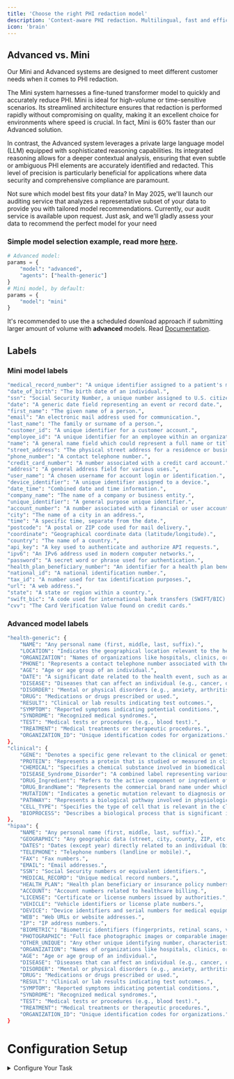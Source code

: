 ```yaml
---
title: 'Choose the right PHI redaction model'
description: 'Context-aware PHI redaction. Multilingual, fast and efficient.'
icon: 'brain'
---
```


## Advanced vs. Mini


Our Mini and Advanced systems are designed to meet different customer needs when it comes to PHI redaction.

The Mini system harnesses a fine-tuned transformer model to quickly and accurately reduce PHI. Mini is ideal for high-volume or time-sensitive scenarios. Its streamlined architecture ensures that redaction is performed rapidly without compromising on quality, making it an excellent choice for environments where speed is crucial. In fact, Mini is 60% faster than our Advanced solution.

In contrast, the Advanced system leverages a private large language model (LLM) equipped with sophisticated reasoning capabilities. Its integrated reasoning allows for a deeper contextual analysis, ensuring that even subtle or ambiguous PHI elements are accurately identified and redacted. This level of precision is particularly beneficial for applications where data security and comprehensive compliance are paramount. 

<Tip>

Not sure which model best fits your data? In May 2025, we'll launch our auditing service that analyzes a representative subset of your data to provide you with tailored model recommendations. Currently, our audit service is available upon request. Just ask, and we'll gladly assess your data to recommend the perfect model for your need

</Tip>


### Simple model selection example, read more  [here](https://docs.nijta.com/GeneralUsage#minimal-python-usage-of-voice-harbor-api).

```python
# Advanced model:
params = {
    "model": "advanced",
    "agents": ["health-generic"]
}
# Mini model, by default:
params = {
    "model": "mini"
}
```

<Tip>

It's recommended to use the a scheduled download approach if submitting larger amount of volume  with **advanced** models. Read [Documentation](https://docs.nijta.com/api-reference/introduction#scheduled-download-use-case).  

</Tip>

## Labels

### Mini model labels

```bash
"medical_record_number": "A unique identifier assigned to a patient's medical records.",
"date_of_birth": "The birth date of an individual.",
"ssn": "Social Security Number, a unique number assigned to U.S. citizens and some residents.",
"date": "A generic date field representing an event or record date.",
"first_name": "The given name of a person.",
"email": "An electronic mail address used for communication.",
"last_name": "The family or surname of a person.",
"customer_id": "A unique identifier for a customer account.",
"employee_id": "A unique identifier for an employee within an organization.",
"name": "A general name field which could represent a full name or title.",
"street_address": "The physical street address for a residence or business.",
"phone_number": "A contact telephone number.",
"credit_card_number": "A number associated with a credit card account.",
"address": "A general address field for various uses.",
"user_name": "A chosen username for account login or identification.",
"device_identifier": "A unique identifier assigned to a device.",
"date_time": "Combined date and time information.",
"company_name": "The name of a company or business entity.",
"unique_identifier": "A general purpose unique identifier.",
"account_number": "A number associated with a financial or user account.",
"city": "The name of a city in an address.",
"time": "A specific time, separate from the date.",
"postcode": "A postal or ZIP code used for mail delivery.",
"coordinate": "Geographical coordinate data (latitude/longitude).",
"country": "The name of a country.",
"api_key": "A key used to authenticate and authorize API requests.",
"ipv6": "An IPv6 address used in modern computer networks.",
"password": "A secret word or phrase used for authentication.",
"health_plan_beneficiary_number": "An identifier for a health plan beneficiary.",
"national_id": "A national identification number.",
"tax_id": "A number used for tax identification purposes.",
"url": "A web address.",
"state": "A state or region within a country.",
"swift_bic": "A code used for international bank transfers (SWIFT/BIC).",
"cvv": "The Card Verification Value found on credit cards."
```

### Advanced model labels

```bash
"health-generic": {
    "NAME": "Any personal name (first, middle, last, suffix).",
    "LOCATION": "Indicates the geographical location relevant to the health record, such as city or country.",
    "ORGANIZATION": "Names of organizations like hospitals, clinics, or labs.",
    "PHONE": "Represents a contact telephone number associated with the record.",
    "AGE": "Age or age group of an individual.",
    "DATE": "A significant date related to the health event, such as admission or diagnosis date.",
    "DISEASE": "Diseases that can affect an individual (e.g., cancer, diabetes).",
    "DISORDER": "Mental or physical disorders (e.g., anxiety, arthritis).",
    "DRUG": "Medications or drugs prescribed or used.",
    "RESULT": "Clinical or lab results indicating test outcomes.",
    "SYMPTOM": "Reported symptoms indicating potential conditions.",
    "SYNDROME": "Recognized medical syndromes.",
    "TEST": "Medical tests or procedures (e.g., blood test).",
    "TREATMENT": "Medical treatments or therapeutic procedures.",
    "ORGANIZATION_ID": "Unique identification codes for organizations."
},
"clinical": {
    "GENE": "Denotes a specific gene relevant to the clinical or genetic data.",
    "PROTEIN": "Represents a protein that is studied or measured in clinical settings.",
    "CHEMICAL": "Specifies a chemical substance involved in biomedical studies or treatments.",
    "DISEASE_Syndrome_Disorder": "A combined label representing various clinical conditions such as diseases, syndromes, or disorders.",
    "DRUG_Ingredient": "Refers to the active component or ingredient of a drug formulation.",
    "DRUG_BrandName": "Represents the commercial brand name under which the drug is marketed.",
    "MUTATION": "Indicates a genetic mutation relevant to diagnosis or research.",
    "PATHWAY": "Represents a biological pathway involved in physiological or pathological processes.",
    "CELL_TYPE": "Specifies the type of cell that is relevant in the clinical context.",
    "BIOPROCESS": "Describes a biological process that is significant in clinical research or treatment."
},
"hipaa": {
    "NAME": "Any personal name (first, middle, last, suffix).",
    "GEOGRAPHIC": "Any geographic data (street, city, county, ZIP, etc.).",
    "DATES": "Dates (except year) directly related to an individual (birth, admission, discharge, death).",
    "TELEPHONE": "Telephone numbers (landline or mobile).",
    "FAX": "Fax numbers.",
    "EMAIL": "Email addresses.",
    "SSN": "Social Security numbers or equivalent identifiers.",
    "MEDICAL_RECORD": "Unique medical record numbers.",
    "HEALTH_PLAN": "Health plan beneficiary or insurance policy numbers.",
    "ACCOUNT": "Account numbers related to healthcare billing.",
    "LICENSE": "Certificate or license numbers issued by authorities.",
    "VEHICLE": "Vehicle identifiers or license plate numbers.",
    "DEVICE": "Device identifiers and serial numbers for medical equipment.",
    "WEB": "Web URLs or website addresses.",
    "IP": "IP address numbers.",
    "BIOMETRIC": "Biometric identifiers (fingerprints, retinal scans, voice prints).",
    "PHOTOGRAPHIC": "Full face photographic images or comparable images.",
    "OTHER_UNIQUE": "Any other unique identifying number, characteristic, or code.",
    "ORGANIZATION": "Names of organizations like hospitals, clinics, or labs.",
    "AGE": "Age or age group of an individual.",
    "DISEASE": "Diseases that can affect an individual (e.g., cancer, diabetes).",
    "DISORDER": "Mental or physical disorders (e.g., anxiety, arthritis).",
    "DRUG": "Medications or drugs prescribed or used.",
    "RESULT": "Clinical or lab results indicating test outcomes.",
    "SYMPTOM": "Reported symptoms indicating potential conditions.",
    "SYNDROME": "Recognized medical syndromes.",
    "TEST": "Medical tests or procedures (e.g., blood test).",
    "TREATMENT": "Medical treatments or therapeutic procedures.",
    "ORGANIZATION_ID": "Unique identification codes for organizations."
}
```
# Configuration Setup

<details>
  <summary>Configure Your Task</summary>

  ## Select Your Configuration

  ### 1. Select Task
  <select id="task">
    <option value="translate">Translate</option>
    <option value="protect">Protect</option>
  </select>

  ### 2. Select Language
  <select id="language">
    <option value="en">English</option>
    <option value="es">Spanish</option>
    <option value="fr">French</option>
  </select>

  ### 3. Diarization
  <input type="checkbox" id="diarization" /> Enable Diarization

  ### 4. Select Model
  <select id="model">
    <option value="mini">Mini</option>
    <option value="advanced">Advanced</option>
  </select>

  <button onclick="generateParameters()">Generate Parameters</button>

  ### Generated Configuration:
  <pre id="generatedParameters"></pre>

  <script>
    function generateParameters() {
      var task = document.getElementById('task').value;
      var language = document.getElementById('language').value;
      var diarization = document.getElementById('diarization').checked ? "Enabled" : "Disabled";
      var model = document.getElementById('model').value;
      
      var parameters = `Task: ${task}\nLanguage: ${language}\nDiarization: ${diarization}\nModel: ${model}`;
      
      document.getElementById('generatedParameters').textContent = parameters;
    }
  </script>

</details>
